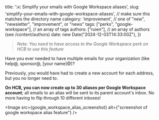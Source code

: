 
  title: '✉️ Simplify your emails with Google Workspace aliases',
  slug: 'simplify-your-emails-with-google-workspace-aliases', // make sure this matches the directory name
  category: 'improvement', // one of "new", "newsletter", "improvement", or "news"
  tags: ["perks", "google-workspace"], // an array of tags
  authors: ["ruien"], // an array of authors (see /content/authors)
  date: new Date("2024-12-03T14:33:00Z"),
})

> _Note: You need to have access to the Google Workspace perk on HCB to use this feature_

Have you ever needed to have multiple emails for your organization (like help@, sponsor@, [your name]@)?

Previously, you would have had to create a new account for each address, but you no longer need to.

**On HCB, you can now create up to 30 aliases per Google Workspace account**; all emails to an alias will be sent to its parent account's inbox. No more having to flip through 10 different inboxes!


<Image src={google_workspace_alias_screenshot} alt={"screenshot of google workspace alias feature"} />
